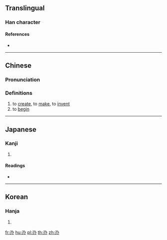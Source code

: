 {{character info/new}}
{{also|創}}
==Translingual==

===Han character===
{{Han char|rn=18|rad=刀|as=02|sn=4|four=|canj=SHC|ids=⿰刃丶}}

====References====
* {{Han ref|kx=0136.030|dkj=01852|dj=0304.110|hdz=10323.010|uh=5205|ud=20997}}

----

==Chinese==
{{zh-forms}}

===Pronunciation===
{{zh-pron
|m=chuāng
|c=cong1
|mc=
|oc=
|ma=
|cat=v
}}

===Definitions===
{{zh-hanzi}}

# to [[create]], to [[make]], to [[invent]]
# to [[begin]]

----

==Japanese==

===Kanji===
{{ja-kanji|grade=|rs=刀02}}

# {{defn|lang=ja|sort=刀02}}

====Readings====
* {{ja-readings|on=[[そう]] (sō), [[しょう]] (shō)|kun=[[けずしける]] (kezushikeru)}}

----

==Korean==

===Hanja===
{{ko-hanja|hangeul=창|rv=chang|mr=ch'ang|y=chang}}

# {{defn|lang=ko|sort=刀02}}

[[fr:刅]]
[[hu:刅]]
[[pl:刅]]
[[th:刅]]
[[zh:刅]]